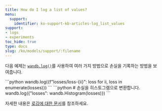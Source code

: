 ```yaml
---
title: How do I log a list of values?
menu:
  support:
    identifier: ko-support-kb-articles-log_list_values
support:
- logs
- experiments
toc_hide: true
type: docs
slug: /ko/models/support/:filename
---
```


다음 예제는 [`wandb.log()`](/ko/models/ref/python/log/)를 사용하여 여러 가지 방법으로 손실을 기록하는 방법을 보여줍니다.

<Tabs>
<Tab title="Using a dictionary">
```python
wandb.log({f"losses/loss-{ii}": loss for ii, 
  loss in enumerate(losses)})
```
</Tab>
<Tab title="As a histogram">
```python
# 손실을 히스토그램으로 변환합니다.
wandb.log({"losses": wandb.Histogram(losses)})  
```
</Tab>
</Tabs>

자세한 내용은 [로깅에 대한 문서](/ko/models/track/log/)를 참조하세요.
